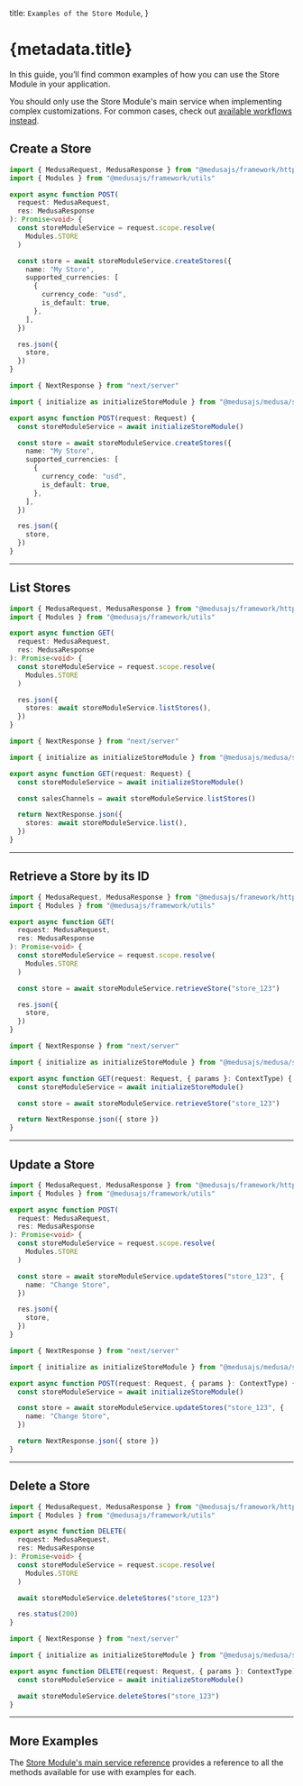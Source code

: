
  title: `Examples of the Store Module`,
}

# {metadata.title}

In this guide, you’ll find common examples of how you can use the Store Module in your application.

<Note>

You should only use the Store Module's main service when implementing complex customizations. For common cases, check out [available workflows instead](../../../medusa-workflows-reference/page.mdx).

</Note>

## Create a Store

<CodeTabs groupId="app-type">
  <CodeTab label="Medusa API Router" value="medusa">

```ts
import { MedusaRequest, MedusaResponse } from "@medusajs/framework/http"
import { Modules } from "@medusajs/framework/utils"

export async function POST(
  request: MedusaRequest,
  res: MedusaResponse
): Promise<void> {
  const storeModuleService = request.scope.resolve(
    Modules.STORE
  )

  const store = await storeModuleService.createStores({
    name: "My Store",
    supported_currencies: [
      {
        currency_code: "usd",
        is_default: true,
      },
    ],
  })

  res.json({
    store,
  })
}
```

  </CodeTab>
  <CodeTab label="Next.js App Router" value="nextjs">

```ts
import { NextResponse } from "next/server"

import { initialize as initializeStoreModule } from "@medusajs/medusa/store"

export async function POST(request: Request) {
  const storeModuleService = await initializeStoreModule()

  const store = await storeModuleService.createStores({
    name: "My Store",
    supported_currencies: [
      {
        currency_code: "usd",
        is_default: true,
      },
    ],
  })

  res.json({
    store,
  })
}
```

  </CodeTab>
</CodeTabs>

---

## List Stores

<CodeTabs groupId="app-type">
  <CodeTab label="Medusa API Router" value="medusa">

```ts
import { MedusaRequest, MedusaResponse } from "@medusajs/framework/http"
import { Modules } from "@medusajs/framework/utils"

export async function GET(
  request: MedusaRequest,
  res: MedusaResponse
): Promise<void> {
  const storeModuleService = request.scope.resolve(
    Modules.STORE
  )

  res.json({
    stores: await storeModuleService.listStores(),
  })
}
```

  </CodeTab>
  <CodeTab label="Next.js App Router" value="nextjs">

```ts
import { NextResponse } from "next/server"

import { initialize as initializeStoreModule } from "@medusajs/medusa/store"

export async function GET(request: Request) {
  const storeModuleService = await initializeStoreModule()

  const salesChannels = await storeModuleService.listStores()

  return NextResponse.json({
    stores: await storeModuleService.list(),
  })
}
```

  </CodeTab>
</CodeTabs>

---

## Retrieve a Store by its ID

<CodeTabs groupId="app-type">
  <CodeTab label="Medusa API Router" value="medusa">

```ts
import { MedusaRequest, MedusaResponse } from "@medusajs/framework/http"
import { Modules } from "@medusajs/framework/utils"

export async function GET(
  request: MedusaRequest,
  res: MedusaResponse
): Promise<void> {
  const storeModuleService = request.scope.resolve(
    Modules.STORE
  )

  const store = await storeModuleService.retrieveStore("store_123")

  res.json({
    store,
  })
}
```

  </CodeTab>
  <CodeTab label="Next.js App Router" value="nextjs">

```ts
import { NextResponse } from "next/server"

import { initialize as initializeStoreModule } from "@medusajs/medusa/store"

export async function GET(request: Request, { params }: ContextType) {
  const storeModuleService = await initializeStoreModule()

  const store = await storeModuleService.retrieveStore("store_123")

  return NextResponse.json({ store })
}
```

  </CodeTab>
</CodeTabs>

---

## Update a Store

<CodeTabs groupId="app-type">
  <CodeTab label="Medusa API Router" value="medusa">

```ts
import { MedusaRequest, MedusaResponse } from "@medusajs/framework/http"
import { Modules } from "@medusajs/framework/utils"

export async function POST(
  request: MedusaRequest,
  res: MedusaResponse
): Promise<void> {
  const storeModuleService = request.scope.resolve(
    Modules.STORE
  )

  const store = await storeModuleService.updateStores("store_123", {
    name: "Change Store",
  })

  res.json({
    store,
  })
}
```

  </CodeTab>
  <CodeTab label="Next.js App Router" value="nextjs">

```ts
import { NextResponse } from "next/server"

import { initialize as initializeStoreModule } from "@medusajs/medusa/store"

export async function POST(request: Request, { params }: ContextType) {
  const storeModuleService = await initializeStoreModule()

  const store = await storeModuleService.updateStores("store_123", {
    name: "Change Store",
  })

  return NextResponse.json({ store })
}
```

  </CodeTab>
</CodeTabs>

---

## Delete a Store

<CodeTabs groupId="app-type">
  <CodeTab label="Medusa API Router" value="medusa">

```ts
import { MedusaRequest, MedusaResponse } from "@medusajs/framework/http"
import { Modules } from "@medusajs/framework/utils"

export async function DELETE(
  request: MedusaRequest,
  res: MedusaResponse
): Promise<void> {
  const storeModuleService = request.scope.resolve(
    Modules.STORE
  )

  await storeModuleService.deleteStores("store_123")

  res.status(200)
}
```

  </CodeTab>
  <CodeTab label="Next.js App Router" value="nextjs">

```ts
import { NextResponse } from "next/server"

import { initialize as initializeStoreModule } from "@medusajs/medusa/store"

export async function DELETE(request: Request, { params }: ContextType) {
  const storeModuleService = await initializeStoreModule()

  await storeModuleService.deleteStores("store_123")
}
```

  </CodeTab>
</CodeTabs>

---

## More Examples

The [Store Module's main service reference](/references/store) provides a reference to all the methods available for use with examples for each.
